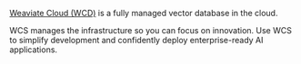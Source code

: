 [Weaviate Cloud (WCD)](https://console.weaviate.cloud/) is a fully managed vector database in the cloud.

WCS manages the infrastructure so you can focus on innovation. Use WCS to simplify development and confidently deploy enterprise-ready AI applications.
